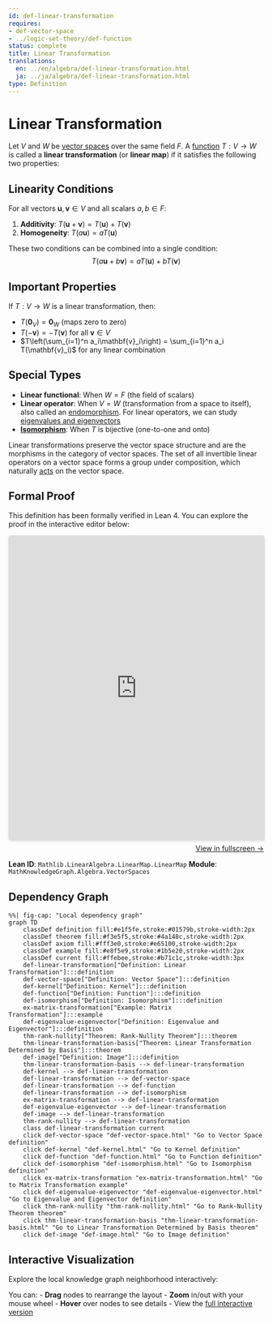 ```yaml
---
id: def-linear-transformation
requires:
- def-vector-space
- ../logic-set-theory/def-function
status: complete
title: Linear Transformation
translations:
  en: ../en/algebra/def-linear-transformation.html
  ja: ../ja/algebra/def-linear-transformation.html
type: Definition
---
```


# Linear Transformation {#def-linear-transformation}

Let $V$ and $W$ be [vector spaces](def-vector-space.qmd) over the same field $F$. A [function](../logic-set-theory/def-function.qmd) $T: V \to W$ is called a **linear transformation** (or **linear map**) if it satisfies the following two properties:

## Linearity Conditions

For all vectors $\mathbf{u}, \mathbf{v} \in V$ and all scalars $a, b \in F$:

1. **Additivity**: $T(\mathbf{u} + \mathbf{v}) = T(\mathbf{u}) + T(\mathbf{v})$
2. **Homogeneity**: $T(a\mathbf{u}) = aT(\mathbf{u})$

These two conditions can be combined into a single condition:
$$T(a\mathbf{u} + b\mathbf{v}) = aT(\mathbf{u}) + bT(\mathbf{v})$$

## Important Properties

If $T: V \to W$ is a linear transformation, then:

- $T(\mathbf{0}_V) = \mathbf{0}_W$ (maps zero to zero)
- $T(-\mathbf{v}) = -T(\mathbf{v})$ for all $\mathbf{v} \in V$
- $T\left(\sum_{i=1}^n a_i\mathbf{v}_i\right) = \sum_{i=1}^n a_i T(\mathbf{v}_i)$ for any linear combination

## Special Types

- **Linear functional**: When $W = F$ (the field of scalars)
- **Linear operator**: When $V = W$ (transformation from a space to itself), also called an [endomorphism](def-endomorphism.qmd). For linear operators, we can study [eigenvalues and eigenvectors](def-eigenvalue-eigenvector.qmd)
- **[Isomorphism](def-isomorphism.qmd)**: When $T$ is bijective (one-to-one and onto)

Linear transformations preserve the vector space structure and are the morphisms in the category of vector spaces. The set of all invertible linear operators on a vector space forms a group under composition, which naturally [acts](def-group-action.qmd) on the vector space.


## Formal Proof

This definition has been formally verified in Lean 4. You can explore the proof in the interactive editor below:

```{=html}
<div class="lean-proof-container" style="margin: 1em 0;">
  <iframe
    src="https://live.lean-lang.org/#url=https://rk0429.github.io/ModernMath/formal/MathKnowledgeGraph/Algebra/VectorSpaces.lean"
    width="100%"
    height="600"
    style="border: 1px solid #ddd; border-radius: 4px; box-shadow: 0 2px 4px rgba(0,0,0,0.1);"
    title="Lean 4 Interactive Proof">
    <p>Your browser does not support iframes.</p>
  </iframe>
  <p style="text-align: right; margin-top: 0.5em;">
    <a href="https://live.lean-lang.org/#url=https://rk0429.github.io/ModernMath/formal/MathKnowledgeGraph/Algebra/VectorSpaces.lean" target="_blank" rel="noopener noreferrer">
      View in fullscreen →
    </a>
  </p>
</div>
```

**Lean ID**: `Mathlib.LinearAlgebra.LinearMap.LinearMap`
**Module**: `MathKnowledgeGraph.Algebra.VectorSpaces`

## Dependency Graph

```mermaid
%%| fig-cap: "Local dependency graph"
graph TD
    classDef definition fill:#e1f5fe,stroke:#01579b,stroke-width:2px
    classDef theorem fill:#f3e5f5,stroke:#4a148c,stroke-width:2px
    classDef axiom fill:#fff3e0,stroke:#e65100,stroke-width:2px
    classDef example fill:#e8f5e9,stroke:#1b5e20,stroke-width:2px
    classDef current fill:#ffebee,stroke:#b71c1c,stroke-width:3px
    def-linear-transformation["Definition: Linear Transformation"]:::definition
    def-vector-space["Definition: Vector Space"]:::definition
    def-kernel["Definition: Kernel"]:::definition
    def-function["Definition: Function"]:::definition
    def-isomorphism["Definition: Isomorphism"]:::definition
    ex-matrix-transformation["Example: Matrix Transformation"]:::example
    def-eigenvalue-eigenvector["Definition: Eigenvalue and Eigenvector"]:::definition
    thm-rank-nullity["Theorem: Rank-Nullity Theorem"]:::theorem
    thm-linear-transformation-basis["Theorem: Linear Transformation Determined by Basis"]:::theorem
    def-image["Definition: Image"]:::definition
    thm-linear-transformation-basis --> def-linear-transformation
    def-kernel --> def-linear-transformation
    def-linear-transformation --> def-vector-space
    def-linear-transformation --> def-function
    def-linear-transformation --> def-isomorphism
    ex-matrix-transformation --> def-linear-transformation
    def-eigenvalue-eigenvector --> def-linear-transformation
    def-image --> def-linear-transformation
    thm-rank-nullity --> def-linear-transformation
    class def-linear-transformation current
    click def-vector-space "def-vector-space.html" "Go to Vector Space definition"
    click def-kernel "def-kernel.html" "Go to Kernel definition"
    click def-function "def-function.html" "Go to Function definition"
    click def-isomorphism "def-isomorphism.html" "Go to Isomorphism definition"
    click ex-matrix-transformation "ex-matrix-transformation.html" "Go to Matrix Transformation example"
    click def-eigenvalue-eigenvector "def-eigenvalue-eigenvector.html" "Go to Eigenvalue and Eigenvector definition"
    click thm-rank-nullity "thm-rank-nullity.html" "Go to Rank-Nullity Theorem theorem"
    click thm-linear-transformation-basis "thm-linear-transformation-basis.html" "Go to Linear Transformation Determined by Basis theorem"
    click def-image "def-image.html" "Go to Image definition"
```

## Interactive Visualization

Explore the local knowledge graph neighborhood interactively:

::: {.graph-viz data-id="def-linear-transformation" data-width="700" data-height="500"}
:::

You can:
- **Drag** nodes to rearrange the layout
- **Zoom** in/out with your mouse wheel
- **Hover** over nodes to see details
- View the [full interactive version](../../output/interactive/en/def-linear-transformation.html){target="_blank"}
